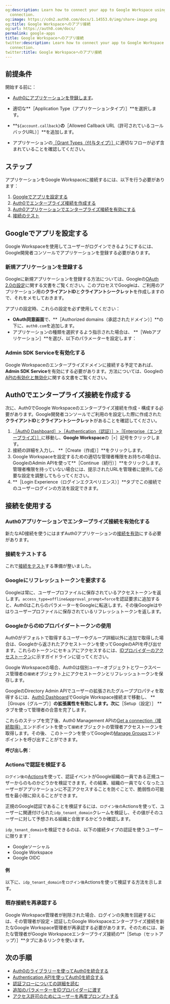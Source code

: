 ```yaml
---
og:description: Learn how to connect your app to Google Workspace using an enterprise
  connection.
og:image: https://cdn2.auth0.com/docs/1.14553.0/img/share-image.png
og:title: Google Workspaceへのアプリ接続
og:url: https://auth0.com/docs/
permalink: google-apps
title: Google Workspaceへのアプリ接続
twitter:description: Learn how to connect your app to Google Workspace using an enterprise
  connection.
twitter:title: Google Workspaceへのアプリ接続
---
```




## 前提条件

開始する前に：

* [Auth0にアプリケーションを登録します](/get-started/create-apps)。

* 適切な**［Application Type（アプリケーションタイプ）］**を選択します。
* **`${account.callback}`**の**［Allowed Callback URL（許可されているコールバックURL）］**を追加します。
* アプリケーションの[［Grant Types（付与タイプ）］](/applications/update-grant-types)に適切なフローが必ず含まれていることを確認してください。

## ステップ

アプリケーションをGoogle Workspaceに接続するには、以下を行う必要があります：

1. [Googleでアプリを設定する](#set-up-your-app-in-google)
2. [Auth0でエンタープライズ接続を作成する](#create-an-enterprise-connection-in-auth0)
3. [Auth0アプリケーションでエンタープライズ接続を有効にする](#enable-the-enterprise-connection-for-your-auth0-application)
4. [接続のテスト](#test-the-connection)



## Googleでアプリを設定する

Google Workspaceを使用してユーザーがログインできるようにするには、Google開発者コンソールでアプリケーションを登録する必要があります。



### 新規アプリケーションを登録する

Googleに新規アプリケーションを登録する方法については、Googleの[OAuth 2.0の設定](https://support.google.com/googleapi/answer/6158849)に関する文書をご覧ください。このプロセスでGoogleは、ご利用のアプリケーション用の**クライアントID**と**クライアントシークレット**を作成しますので、それをメモしておきます。

アプリの設定時、これらの設定を必ず使用してください：

* **OAuth同意画面**で、**［Authorized domains（承認されたドメイン）］**の下に、`auth0.com`を追加します。
* アプリケーションの種類を選択するよう指示された場合は、 **［Webアプリケーション］**を選び、以下のパラメーターを設定します：



### Admin SDK Serviceを有効化する

Google Workspaceのエンタープライズドメインに接続する予定であれば、 **Admin SDK Service**を有効にする必要があります。方法については、Googleの[APIの有効化と無効化](https://support.google.com/googleapi/answer/6158841)に関する文書をご覧ください。

## Auth0でエンタープライズ接続を作成する



次に、Auth0でGoogle Workspaceのエンタープライズ接続を作成・構成する必要があります。Google開発者コンソールでご利用のを設定した際に作成された**クライアントID**と**クライアントシークレット**があることを確認してください。

1. [［Auth0 Dashboard］>［Authentication（認証）］>［Enterprise（エンタープライズ）］](%24%7Bmanage_url%7D/#/connections/enterprise)に移動し、**Google Workspace**の［`+`］記号をクリックします。
2. 接続の詳細を入力し、 **［Create（作成）］**をクリックします。
3. Google Workspaceを設定するための適切な管理者権限をお持ちの場合は、GoogleのAdmin APIを使って**［Continue（続行）］**をクリックします。管理者権限を持っていない場合には、提示されたURLを管理者に提供して必要な設定を調整してもらってください。
4. **［Login Experience（ログインエクスペリエンス）］**タブでこの接続でのユーザーログインの方法を設定できます。

## 接続を使用する

### Auth0アプリケーションでエンタープライズ接続を有効化する

新たなAD接続を使うにはまずAuth0アプリケーションの[接続を有効](/connections/enable-enterprise-connections)にする必要があります。

### 接続をテストする

これで[接続をテスト](/connections/test-enterprise-connections)する準備が整いました。

### Googleにリフレッシュトークンを要求する

Googleは常に、ユーザープロファイルに保存されているアクセストークンを返します。`access_type=offline&approval_prompt=force`を認証要求に追加すると、Auth0はこれらのパラメーターをGoogleに転送します。その後Googleはやはりユーザープロファイルに保存されているリフレッシュトークンを返します。

### GoogleからのIDプロバイダートークンの使用

Auth0がデフォルトで取得するユーザーやグループ詳細以外に追加で取得した場合は、Googleから返されたアクセストークンを使ってGoogleのAPIを呼び出せます。これらのトークンにセキュアにアクセスするには、[IDプロバイダーのアクセストークン](/security/tokens/access-tokens/identity-provider-access-tokens)に示すガイドラインに従ってください。

Google Workspaceの場合、Auth0は個別`ユーザー`オブジェクトとワークスペース管理者の`接続`オブジェクト上にアクセストークンとリフレッシュトークンを保存します。

GoogleのDirectory Admin APIでユーザーの拡張されたグループプロパティを取得するには、[Auth0 Dashboard](https://manage.auth0.com/#/connections/enterprise)でGoolgle Workspace接続まで移動し、 **［Groups（グループ）］**の拡張属性を有効にします。次に**［Setup（設定）］ **タブを使って管理者の合意を完了します。

これらのステップを完了後、Auth0 Management APIの[Get a connection（接続取得）](/api/management/v2/connections/get-connections-by-id)エンドポイントを使って`接続`オブジェクトの管理者アクセストークンを取得します。その後、 このトークンを使ってGoogleの[Manage Groups](https://developers.google.com/admin-sdk/directory/v1/guides/manage-groups#get_all_member_groups)エンドポイントを呼び出すことができます。

**呼び出し例**：



### Actionsで認証を検証する

`ログイン後の`[Actions](/signup-and-login-triggers/login-trigger)を使って、認証イベントがGoogle組織の一員である正規ユーザーからのものかどうかを検証できます。その結果、組織の一員でなくなったユーザーがアプリケーションに不正アクセスすることを防ぐことで、脆弱性の可能性を最小限に抑えることができます。

正規のGoogle認証であることを検証するには、`ログイン後の`Actionsを使って、ユーザーに関連付けられた`idp_tenant_domain`クレームを検証し、その値がそのユーザーに対して予想される組織と合致するかどうか確認します。

`idp_tenant_domain`を検証できるのは、以下の接続タイプの認証を使うユーザーに限ります：

* Googleソーシャル
* Google Workspace
* Google OIDC

#### **例**

以下に、`idp_tenant_domain`を`ログイン後`Actionsを使って検証する方法を示します。



### 既存接続を再承認する

Google Workspace管理者が削除された場合、ログインの失敗を回避するには、その管理者が設定・認証したGoogle Workspaceエンタープライズ接続を新たなGoogle Workspace管理者が再承認する必要があります。そのためには、新たな管理者がGoogle Workspaceエンタープライズ接続の**［Setup（セットアップ）］**タブにあるリンクを使います。

## 次の手順

* [Auth0のライブラリーを使ってAuth0を統合する](/libraries)
* [Authentication APIを使ってAuth0を統合する](/api/authentication)
* [認証フローについての詳細を読む](/login/flows)
* [追加のパラメーターをIDプロバイダーに渡す](/pass-parameters-to-idps)
* [アクセス許可のためにユーザーを再度プロンプトする](/reprompt-permissions)
